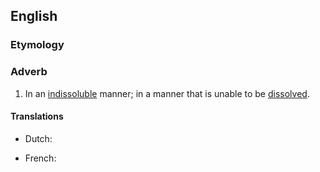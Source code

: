 ==English==

===Etymology===
{{suffix|indissoluble|ly|lang=en}}

===Adverb===
{{en-adv}}

# In an [[indissoluble]] manner; in a manner that is unable to be [[dissolve]]d.

====Translations====
{{trans-top|in an indissoluble manner}}
* Dutch: {{t+|nl|onlosmakelijk}}
{{trans-mid}}
* French: {{t+|fr|indissolublement}}
{{trans-bottom}}